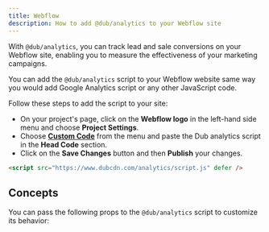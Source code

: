 ```yaml
---
title: Webflow
description: How to add @dub/analytics to your Webflow site
---
```



With `@dub/analytics`, you can track lead and sale conversions on your Webflow site, enabling you to measure the effectiveness of your marketing campaigns.

You can add the `@dub/analytics` script to your Webflow website same way you would add Google Analytics script or any other JavaScript code.

Follow these steps to add the script to your site:

- On your project's page, click on the **Webflow logo** in the left-hand side menu and choose **Project Settings**.
- Choose **[Custom Code](https://university.webflow.com/lesson/custom-code-in-the-head-and-body-tags?topics=site-settings)** from the menu and paste the Dub analytics script in the **Head Code** section.
- Click on the **Save Changes** button and then **Publish** your changes.

```html
<script src="https://www.dubcdn.com/analytics/script.js" defer />
```

<DubClientInstallVerify />

## Concepts

You can pass the following props to the `@dub/analytics` script to customize its behavior:

<DubAnalyticsParams />
